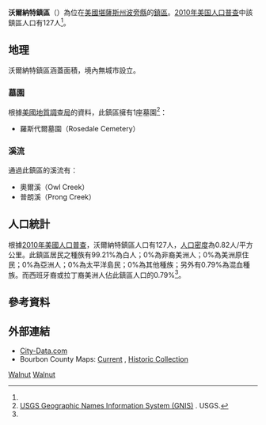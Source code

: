 {{noteTA
|G1=USState
}}
{{Infobox settlement
|official_name = 沃爾納特鎮區
|native_name = Walnut Township
|settlement_type = 鎮區
|image_map = Map highlighting Walnut Township, Bourbon County, Kansas.svg
|map_caption = 沃爾納特鎮區在波旁縣的位置
|coordinates_display = inline,title
|coordinates_region = US-KS
|subdivision_type = [[世界政區索引|國家]]
|subdivision_name = [[美国|美国]]
|subdivision_type1 = [[美國行政區劃|州]]
|subdivision_name1 = [[堪薩斯州|堪薩斯州]]
|subdivision_type2 = [[堪萨斯州行政区划|縣]]
|subdivision_name2 = [[波旁縣_(堪薩斯州)|波旁縣]]
|area_total_km2 = 154.09
|area_land_km2 = 153.89
|area_water_km2 = 0.19
|area_total_sq_mi = 59.49
|area_land_sq_mi = 59.42
|area_water_sq_mi = 0.07
|area_water_percent = 0.12
|population_as_of = [[2010年美国人口普查|2010]]
|population_footnotes = <ref name=census>{{cite web|url=http://www.census.gov/geo/www/gazetteer/gazetteer2010.html|title=2010 Census Gazetteer Files|publisher=[[美国人口调查局|美国人口调查局]]|accessdate=2016-03-23|archive-url=https://web.archive.org/web/20121021075704/http://www.census.gov/geo/www/gazetteer/gazetteer2010.html|archive-date=2012-10-21|dead-url=yes}}</ref>
|population_total = 127
|population_density_km2 = auto
|elevation_footnotes = 
|elevation_m = 319
|elevation_ft = 1047
|latd = 37
|latm = 43
|lats = 05
|latNS = N
|longd = 95
|longm = 00
|longs = 26
|longEW = W
|postal_code_type =
|postal_code = 
|blank_name = [[地名信息系统|GNIS]] ID
|blank_info = [http://geonames.usgs.gov/pls/gnispublic/f?p=gnispq:3:::NO::P3_FID:0474748 0474748]
|website = 
|footnotes = 
}}

'''沃爾納特鎮區'''（{{lang-en|'''Walnut Township'''}}）為位在[[美國|美國]][[堪薩斯州|堪薩斯州]][[波旁縣_(堪薩斯州)|波旁縣]]的[[行政鎮區|鎮區]]。[[2010年美国人口普查|2010年美国人口普查]]中該鎮區人口有127人<ref name=census/>。

==地理==
沃爾納特鎮區涵蓋面積{{convert|154.09|km2|sqmi}}，境內無城市設立。

===墓園===
根據[[美國地質調查局|美國地質調查局]]的資料，此鎮區擁有1座墓園<ref>[http://geonames.usgs.gov/domestic/index.html USGS Geographic Names Information System (GNIS)] {{Wayback|url=http://geonames.usgs.gov/domestic/index.html |date=20190428150204 }}. USGS.</ref>：
*羅斯代爾墓園（Rosedale Cemetery）

===溪流===
通過此鎮區的溪流有：
*奧爾溪（Owl Creek）
*普朗溪（Prong Creek）

==人口統計==
根據[[2010年美國人口普查|2010年美國人口普查]]，沃爾納特鎮區人口有127人，[[人口密度|人口密度]]為0.82人/平方公里。此鎮區居民之種族有99.21%為白人；0%為非裔美洲人；0%為美洲原住民；0%為亞洲人；0%為太平洋島民；0%為其他種族；另外有0.79%為混血種族。而西班牙裔或拉丁裔美洲人佔此鎮區人口的0.79%<ref name=census/>。

==參考資料==
{{reflist}}

==外部連結==
* [http://www.city-data.com/township/Walnut-Bourbon-KS.html City-Data.com] {{Wayback|url=http://www.city-data.com/township/Walnut-Bourbon-KS.html |date=20121021180617 }}
* Bourbon County Maps: [http://www.ksdot.org/burtransplan/maps/county-pdf/bourbon.PDF Current] {{Wayback|url=http://www.ksdot.org/burtransplan/maps/county-pdf/bourbon.PDF |date=20160304064302 }}, [http://www.ksdot.org/burtransplan/maps/PastPublishedCounty.asp Historic Collection] {{Wayback|url=http://www.ksdot.org/burtransplan/maps/PastPublishedCounty.asp |date=20160308180117 }}

{{波旁縣 (堪薩斯州)}}

[[Category:波旁縣鎮區_(堪薩斯州)|Walnut]]
[[Category:堪薩斯州鎮區|Walnut]]